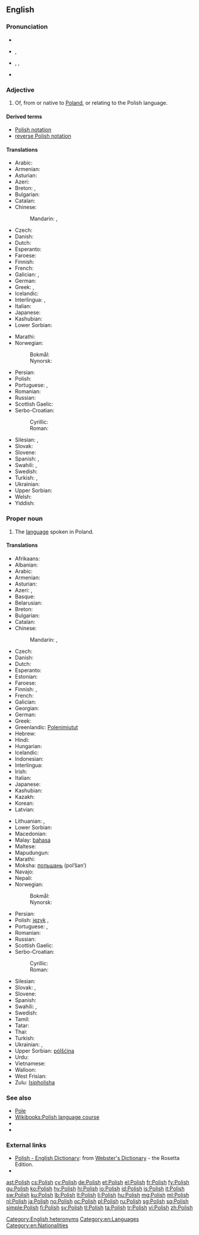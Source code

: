 {{also|polish}}
==English==
{{interwiktionary|code=pl}}
{{wikipedia}}

===Pronunciation===
* {{audio|En-us-Polish.ogg|audio (US)}}
* {{a|UK}} {{IPA|/ˈpəʊlɪʃ/}}, {{X-SAMPA|/"p@UlIS/}}
* {{a|US}} {{enPR|pōʹlĭsh}}, {{IPA|/ˈpoʊlɪʃ/}}, {{X-SAMPA|/"poUlIS/}}
* {{audio|en-us-Polish proper.ogg|Audio (US)}}

===Adjective===
{{en-adj|-}}

# Of, from or native to [[Poland]], or relating to the Polish language.

====Derived terms====
* [[Polish notation]]
* [[reverse Polish notation]]

====Translations====
{{trans-top|of Poland or its language}}
* Arabic: {{t-|ar|بولندي|alt=بُولَنْدِيّ|tr=bulándiy}}
* Armenian: {{t-|hy|լեհական|tr=lehakan}}
* Asturian: {{t+|ast|polacu}}
* Azeri: {{t-|az|polyak}}
* Breton: {{t-|br|poloniat}}, {{t-|br|polonek}} {{qualifier|relating to the language}}
* Bulgarian: {{t+|bg|полски}}
* Catalan: {{t+|ca|polonès}}
* Chinese:
*: Mandarin: {{t|cmn|波蘭的|sc=Hani}}, {{t|cmn|波兰的|tr=Bōlán de|sc=Hani}}
* Czech: {{t+|cs|polský}}
* Danish: {{t+|da|polsk}}
* Dutch: {{t+|nl|Pools}}
* Esperanto: {{t+|eo|pola}}
* Faroese: {{t-|fo|pólskur|m}}
* Finnish: {{t+|fi|puolalainen}}
* French: {{t+|fr|polonais}}
* Galician: {{t+|gl|polaco}}, {{t-|gl|polonés}}
* German: {{t+|de|polnisch}}
* Greek: {{t+|el|πολωνικός|m|tr=polonikós}}, {{t+|el|πολωνέζικος|m|tr=polonézikos}}
* Icelandic: {{t+|is|pólskur}}
* Interlingua: {{t-|ia|polonese}}, {{t-|ia|polac}}
* Italian: {{t+|it|polacco}}
* Japanese: {{t+|ja|ポーランド|alt=ポーランドの|tr=Pōrando no}}
* Kashubian: {{t-|csb|pòlsczi}}
* Lower Sorbian: {{tø|dsb|pólski}}
{{trans-mid}}
* Marathi: {{t-|mr|पोलिश|tr=poliśa|sc=Deva}}
* Norwegian:
*: Bokmål: {{t+|nb|polsk}}
*: Nynorsk: {{t+|nn|polsk}}
* Persian: {{t+|fa|لهستانی|tr=Lahestani}}
* Polish: {{t+|pl|polski}}
* Portuguese: {{t+|pt|polonês}}, {{t+|pt|polaco}}
* Romanian: {{t-|ro|polonez}}
* Russian: {{t+|ru|польский|tr=pol'skij}}
* Scottish Gaelic: {{t-|gd|Pòlainneach}}
* Serbo-Croatian:
*: Cyrillic: {{t-|sh|пољски|alt=по̏љскӣ|sc=Cyrl}}
*: Roman: {{t-|sh|poljski|alt=pȍljskī}}
* Silesian: {{tø|szl|polski|m}}, {{tø|szl|polsko|f}}
* Slovak: {{t-|sk|poľský}}
* Slovene: {{t+|sl|poljski}}
* Spanish: {{t+|es|polaco|m}}, {{t-|es|polonés|m}}
* Swahili: {{t-|sw|Kipolandi}}, {{t-|sw|Kipoli}}
* Swedish: {{t+|sv|polsk}}
* Turkish: {{t-|tr|Polonezce}}, {{t+|tr|Lehçe}}
* Ukrainian: {{t+|uk|польський|tr=pól’s’kyj}}
* Upper Sorbian: {{t+|hsb|pólski}}
* Welsh: {{t+|cy|Pwyleg}}
* Yiddish: {{t-|yi|פּויליש|tr=poylish|sc=Hebr}}
{{trans-bottom}}

===Proper noun===
{{en-noun|-}}

# The [[language]] spoken in Poland.

====Translations====
{{trans-top|the language of Poland}}
* Afrikaans: {{t+|af|Pools}}
* Albanian: {{t+|sq|gjuha polake}}
* Arabic: {{t+|ar|بولندية|f|tr=bulandíyya|sc=Arab}}
* Armenian: {{t+|hy|լեհերեն|tr=leheren}}
* Asturian: {{t+|ast|polacu|m}}
* Azeri: {{t-|az|polyak}}, {{t-|az|polyak dili}}
* Basque: {{t+|eu|poloniera}}
* Belarusian: {{t-|be|польская|f|tr=pól’skaja}}
* Breton: {{t-|br|poloneg|m}}
* Bulgarian: {{t+|bg|полски|m|tr=pólski}}
* Catalan: {{t+|ca|polonès|m}}
* Chinese:
*: Mandarin: {{t-|cmn|波蘭語|sc=Hani}}, {{t-|cmn|波兰语|tr=Bōlán yǔ|sc=Hani}}
* Czech: {{t+|cs|polština|f}}
* Danish: {{t+|da|polsk}}
* Dutch: {{t+|nl|Pools|n}}
* Esperanto: {{t+|eo|pola}}
* Estonian: {{t-|et|poola}}
* Faroese: {{t-|fo|polskt|n}}
* Finnish: {{t+|fi|puola}}, {{t-|fi|puolan kieli}}
* French: {{t+|fr|polonais|m}}
* Galician: {{t+|gl|polaco|m}}
* Georgian: {{t-|ka|პოლონური|tr=polonuri|sc=Geor}}
* German: {{t+|de|Polnisch|n}}
* Greek: {{t+|el|πολωνικά|n|p|tr=poloniká}}
* Greenlandic: [[Polenimiutut]]
* Hebrew: {{t+|he|פולנית|f|tr=polnít}}
* Hindi: {{t+|hi|पोलिश|tr=poliś|sc=Deva}}
* Hungarian: {{t+|hu|lengyel}}
* Icelandic: {{t+|is|pólska|f}}
* Indonesian: {{t-|id|bahasa Polandia}}
* Interlingua: {{t-|ia|polonese}}
* Irish: {{t-|ga|Polainnis}}
* Italian: {{t+|it|polacco|m}}
* Japanese: {{t+|ja|ポーランド語|tr=Pōrando-go}}
* Kashubian: {{t-|csb|pòlsczi jãzëk}}
* Kazakh: {{t-|kk|поляк|tr=polyak|sc=Cyrl}}
* Korean: {{t+|ko|폴란드어|tr=pollandeu-eo|sc=Hang}}
* Latvian: {{t-|lv|poļu}}
{{trans-mid}}
* Lithuanian: {{t+|lt|lenkų|m|f|p}}, {{t-|lt|lenkiškai}}
* Lower Sorbian: {{tø|dsb|pólšćina|f}}
* Macedonian: {{t-|mk|полски|m|tr=pólski}}
* Malay: [[bahasa]] {{t-|ms|Poland}}
* Maltese: {{t-|mt|Pollakk}}
* Mapudungun: {{tø|arn|pulska dungun}}
* Marathi: {{t-|mr|पोलिश|tr=poliśa|sc=Deva}}
* Moksha: [[польшань]] (pol’šan’)
* Navajo: {{tø|nv|Póolish Dineʼé bizaad}}
* Nepali: {{t-|ne|पोलिश|tr=poliś|sc=Deva}}
* Norwegian:
*: Bokmål: {{t+|nb|polsk}}
*: Nynorsk: {{t+|nn|polsk}}
* Persian: {{t+|fa|لهستانی|tr=lehestâni|sc=fa-Arab}}
* Polish: [[język]] {{t+|pl|polski|m}}, {{t+|pl|polszczyzna|f}}
* Portuguese: {{t+|pt|polonês|m}}, {{t+|pt|polaco|m}}
* Romanian: {{t+|ro|poloneză|f}}
* Russian: {{t+|ru|польский|tr=pól’skij}}
* Scottish Gaelic: {{t-|gd|Pòlainnis}}
* Serbo-Croatian:
*: Cyrillic: {{t-|sh|пољски|m|alt=по̏љскӣ|sc=Cyrl}}
*: Roman: {{t-|sh|poljski|m|alt=pȍljskī}}
* Silesian: {{tø|szl|polsko godka|f}}
* Slovak: {{t+|sk|poľština|f}}, {{t-|sk|poľský|m}}
* Slovene: {{t+|sl|poljščina|f}}
* Spanish: {{t+|es|polaco|m}}
* Swahili: {{t-|sw|Kipolandi}}, {{t-|sw|Kipoli}}
* Swedish: {{t+|sv|polska}}
* Tamil: {{t-|ta|போலிஷ்|tr=poliṣ|sc=Taml}}
* Tatar: {{t-|tt|поляк|tr=polyak|sc=Cyrl}}
* Thai: {{t-|th|ภาษาโปแลนด์|tr=paasăa bpohlaen|sc=Thai}}
* Turkish: {{t+|tr|Lehçe}}
* Ukrainian: {{t+|uk|польська мова|tr=pól’s’ka móva}}, {{t+|uk|польська|f|tr=pól’s’ka}}
* Upper Sorbian: [[pólšćina]] {{f}}
* Urdu: {{t-|ur|پولستاني|f|tr=polstāni|sc=ur-Arab}}
* Vietnamese: {{t-|vi|tiếng Ba-lan}}
* Walloon: {{t+|wa|polonès}}
* West Frisian: {{t+|fy|Poalsk}}
* Zulu: [[Isipholisha]]
{{trans-bottom}}

===See also===
* [[Pole]]
* [[Wikibooks:Polish|Wikibooks:Polish language course]]
* {{langcat}}
* {{langlist}}

===External links===
* [http://www.websters-online-dictionary.org/definition/Polish-english/ Polish - English Dictionary]: from [http://www.websters-online-dictionary.org/ Webster's Dictionary] - the Rosetta Edition.
* {{ISO 639|link=Ethnologue|3code=pol|1code=pl}}

[[Category:English heteronyms]]
[[Category:en:Languages]]
[[Category:en:Nationalities]]

[[ast:Polish]]
[[cs:Polish]]
[[cy:Polish]]
[[de:Polish]]
[[et:Polish]]
[[el:Polish]]
[[fr:Polish]]
[[fy:Polish]]
[[gu:Polish]]
[[ko:Polish]]
[[hy:Polish]]
[[hi:Polish]]
[[io:Polish]]
[[id:Polish]]
[[is:Polish]]
[[it:Polish]]
[[sw:Polish]]
[[ku:Polish]]
[[lb:Polish]]
[[lt:Polish]]
[[li:Polish]]
[[hu:Polish]]
[[mg:Polish]]
[[ml:Polish]]
[[nl:Polish]]
[[ja:Polish]]
[[no:Polish]]
[[oc:Polish]]
[[pl:Polish]]
[[ru:Polish]]
[[sg:Polish]]
[[sq:Polish]]
[[simple:Polish]]
[[fi:Polish]]
[[sv:Polish]]
[[tl:Polish]]
[[ta:Polish]]
[[tr:Polish]]
[[vi:Polish]]
[[zh:Polish]]